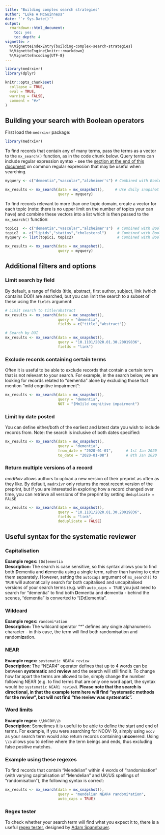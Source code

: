 ```yaml
---
title: "Building complex search strategies"
author: "Luke A McGuinness"
date: "`r Sys.Date()`"
output:
  rmarkdown::html_document:
    toc: yes
    toc_depth: 4
vignette: >
  %\VignetteIndexEntry{building-complex-search-strategies}
  %\VignetteEngine{knitr::rmarkdown}
  %\VignetteEncoding{UTF-8}
---
```


```r
library(medrxivr)
library(dplyr)

knitr::opts_chunk$set(
  collapse = TRUE,
  eval = TRUE,
  warning = FALSE,
  comment = "#>"
)
```


## Building your search with Boolean operators

First load the `medrxivr` package:

```r
library(medrxivr)

```

To find records that contain any of many terms, pass the terms as a vector to the `mx_search()` function, as in the code chunk below. Query terms can include regular expression syntax - see the [section at the end of this document](#regex) on common regular expression that may be useful when searching.

``` r
myquery <- c("dementia","vascular","alzheimer's") # Combined with Boolean OR

mx_results <- mx_search(data = mx_snapshot(),     # Use daily snapshot for data
                        query = myquery)

```

To find records relevant to more than one topic domain, create a vector for each topic (note: there is no upper limit on the number of topics your can have) and combine these vectors into a list which is then passed to the `mx_search()` function:

``` r
topic1  <- c("dementia","vascular","alzheimer's")  # Combined with Boolean OR
topic2  <- c("lipids","statins","cholesterol")     # Combined with Boolean OR
myquery <- list(topic1, topic2)                    # Combined with Boolean AND

mx_results <- mx_search(data = mx_snapshot(),
                        query = myquery)

```

## Additional filters and options

### Limit search by field

By default, a range of fields (title, abstract, first author, subject, link (which contains DOI)) are searched, but you can limit the search to a subset of these using the `fields` argument:

```r

# Limit search to title/abstract
mx_results <- mx_search(data = mx_snapshot(),
                        query = "dementia",
                        fields = c("title","abstract"))

# Search by DOI
mx_results <- mx_search(data = mx_snapshot(),
                        query = "10.1101/2020.01.30.20019836",
                        fields = "link")

```

### Exclude records containing certain terms

Often it is useful to be able to exclude records that contain a certain term that is not relevant to your search. For example, in the search below, we are looking for records related to "dementia" alone by excluding those that mention "mild cognitive impairment":

```r
mx_results <- mx_search(data = mx_snapshot(),
                        query = "dementia",
                        NOT = "[Mm]ild cognitive impairment")
```

### Limit by date posted

You can define either/both of the earliest and latest date you wish to include records from. Note: the search is inclusive of both dates specified:

```r
mx_results <- mx_search(data = mx_snapshot(),
                        query = "dementia",
                        from_date = "2020-01-01",      # 1st Jan 2020
                        to_date = "2020-01-08")        # 8th Jan 2020
```

### Return multiple versions of a record

_medRxiv_ allows authors to upload a new version of their preprint as often as they like. By default, `medrxivr` only returns the most recent version of the preprint, but if you are interested in exploring how a record changed over time, you can retrieve all versions of the preprint by setting `deduplicate = FALSE` 

```r
mx_results <- mx_search(data = mx_snapshot(),
                        query = "10.1101/2020.01.30.20019836",
                        fields = "link",
                        deduplicate = FALSE)
```

## Useful syntax for the systematic reviewer {#regex}

### Capitalisation

__Example regex:__ `[Dd]ementia`  
__Description:__ The search is case sensitive, so this syntax allows you to find both <b>D</b>ementia and <b>d</b>ementia using a single term, rather than having to enter them separately. However, setting the `autocaps` argument of `mx_search()` to `TRUE` will automatically search for both capitalised and uncapitalised versions of your search terms (e.g. with `auto_caps = TRUE` you just need to search for "dementia" to find both <b>D</b>ementia and <b>d</b>ementia - behind the scenes, "dementia" is converted to "[Dd]ementia".

### Wildcard

__Example regex:__ `randomi*ation`  
__Description:__ The wildcard operator "*" defines any single alphanumeric character - in this case, the term will find both randomi<b>s</b>ation and randomi<b>z</b>ation. 


### NEAR

__Example regex:__ `systematic NEAR4 review`  
__Description:__ The "NEAR4" operator defines that up to 4 words can be between <b>systematic</b> and <b>review</b> and the search will still find it. To change how far apart the terms are allowed to be, simply change the number following NEAR (e.g. to find terms that are only one word apart, the syntax would be `systematic NEAR1 review`). **Please note that the search is directional, in that the example term here will find "systematic methods for the review", but will not find "the review was systematic".**

### Word limits

__Example regex:__ `\\bNCOV\\b`  
__Description:__ Sometimes it is useful to be able to define the start and end of terms. For example, if you were searching for NCOV-19, simply using `ncov` as your search term would also return records containing u<b>ncov</b>ered. Using `\\b` allows you to define where the term beings and ends, thus excluding false positive matches.

### Example using these regexes

To find records that contain "Mendelian" within 4 words of "randomisation" (with varying capitalisation of "Mendelian" and UK/US spellings of "randomisation"), the following syntax is correct:

``` r
mx_results <- mx_search(data = mx_snapshot(),
                        query = "mendelian NEAR4 randomi*ation", 
                        auto_caps = TRUE)

```

### Regex tester

To check whether your search term will find what you expect it to, there is a useful [regex tester](https://spannbaueradam.shinyapps.io/r_regex_tester/), designed by [Adam Spannbauer](https://adamspannbauer.github.io/2018/01/16/r-regex-tester-shiny-app/).
